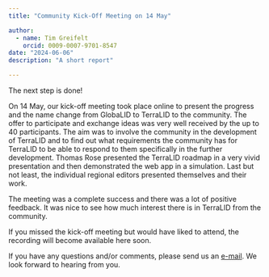 ```yaml
---
title: "Community Kick-Off Meeting on 14 May"

author: 
  - name: Tim Greifelt
    orcid: 0009-0007-9701-8547
date: "2024-06-06"
description: "A short report"

---
```


The next step is done!

On 14 May, our kick-off meeting took place online to present the progress and the name change from GlobaLID to TerraLID to the community. The offer to participate and exchange ideas was very well received by the up to 40 participants. The aim was to involve the community in the development of TerraLID and to find out what requirements the community has for TerraLID to be able to respond to them specifically in the further development. Thomas Rose presented the TerraLID roadmap in a very vivid presentation and then demonstrated the web app in a simulation. Last but not least, the individual regional editors presented themselves and their work. 

The meeting was a complete success and there was a lot of positive feedback. It was nice to see how much interest there is in TerraLID from the community. 

If you missed the kick-off meeting but would have liked to attend, <!-- you can watch the recorded meeting below --> the recording will become available here soon. 

If you have any questions and/or comments, please send us an [e-mail](mailto:terralid@bergbaumuseum.de). We look forward to hearing from you. 
